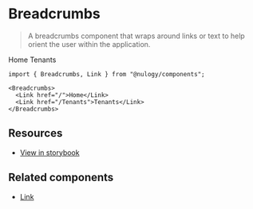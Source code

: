 
# Breadcrumbs

> A breadcrumbs component that wraps around links or text to help orient the user within the application.

<Breadcrumbs>
  <Link href="/">Home</Link>
  <Link href="/Tenants">Tenants</Link>
</Breadcrumbs>

```
import { Breadcrumbs, Link } from "@nulogy/components";

<Breadcrumbs>
  <Link href="/">Home</Link>
  <Link href="/Tenants">Tenants</Link>
</Breadcrumbs>
```

## Resources

- [View in storybook](https://master--5f60c6c285eaad0022dce67f.chromatic.com/?path=/story/components-breadcrumbs--breadcrumbs)

## Related components

- [Link](/components/link)
